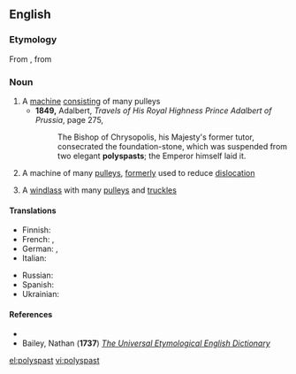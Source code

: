 ==English==

===Etymology===
From {{etyl|la|en}} {{m|la|polyspaston||hoisting-tackle with many pulleys}}, from {{etyl|grc|en}} {{m|grc|πολύσπαστον||compound pulley}}

===Noun===
{{en-noun}}

# A [[machine]] [[consist]]ing of many pulleys
#* '''1849,''' Adalbert, ''Travels of His Royal Highness Prince Adalbert of Prussia'', page 275,
#*: The Bishop of Chrysopolis, his Majesty's former tutor, consecrated the foundation-stone, which was suspended from two elegant '''polyspasts'''; the Emperor himself laid it.
# {{label|en|surgical}} A machine of many [[pulley]]s, [[formerly]] used to reduce [[dislocation]]
# {{label|en|mechanics}} A [[windlass]] with many [[pulley|pulleys]] and [[truckle]]s

====Translations====
{{trans-top|machine consisting of many pulleys}}
* Finnish: {{t+|fi|väkipyörästö}}
* French: {{t+|fr|polyspaste|m}}, {{t+|fr|moufle|f}}
* German: {{t+|de|Flaschenzug|m}}, {{t|de|Zugwerk|n}}
* Italian: {{t|it|polispasto|m}}
{{trans-mid}}
* Russian: {{t+|ru|полиспаст}}
* Spanish: {{t|es|polispasto|m}}
* Ukrainian: {{t|uk|поліспаст}}
{{trans-bottom}}

====References====
* {{R:Webster 1913|polyspast}}
* Bailey, Nathan ('''1737''') [http://books.google.co.uk/books?id=VuYIAAAAQAAJ&printsec=frontcover&dq=polyspast+-webster+-webster%27s+-websters#PPT626,M1 ''The Universal Etymological English Dictionary'']

[[el:polyspast]]
[[vi:polyspast]]